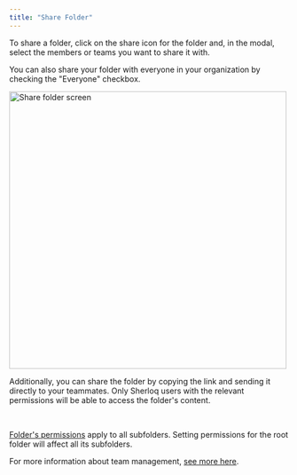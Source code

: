 ```yaml
---
title: "Share Folder"
---
```


To share a folder, click on the share icon for the folder and, in the modal, select the members or teams you want to share it with.

You can also share your folder with everyone in your organization by checking the "Everyone" checkbox.

<img width="500" alt="Share folder screen" src="/images/share_folder.png" />

Additionally, you can share the folder by copying the link and sending it directly to your teammates. Only Sherloq users with the relevant permissions will be able to access the folder's content.

<br />

<Note>[Folder's permissions](/permissions) apply to all subfolders. Setting permissions for the root folder will affect all its subfolders.</Note>

<Note>For more information about team management, [see more here](/team_management).</Note>
